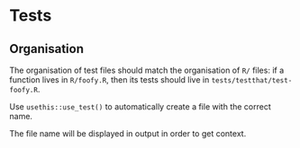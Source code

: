 # Tests

## Organisation

The organisation of test files should match the organisation of `R/` files: if a function lives in `R/foofy.R`, then its tests should live in `tests/testthat/test-foofy.R`. 

Use `usethis::use_test()` to automatically create a file with the correct name.

The file name will be displayed in output in order to get context.
